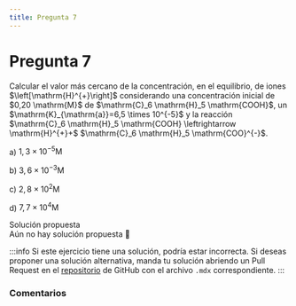 ```yaml
---
title: Pregunta 7
---
```



# Pregunta 7

<div className="exercise">
Calcular el valor más cercano de la concentración, en el equilibrio, de iones $\left[\mathrm{H}^{+}\right]$ considerando una concentración inicial de $0,20 \mathrm{M}$ de $\mathrm{C}_6 \mathrm{H}_5 \mathrm{COOH}$, un $\mathrm{K}_{\mathrm{a}}=6,5 \times 10^{-5}$ y la reacción $\mathrm{C}_6 \mathrm{H}_5 \mathrm{COOH} \leftrightarrow \mathrm{H}^{+}+$ $\mathrm{C}_6 \mathrm{H}_5 \mathrm{COO}^{-}$.

a) $1,3 \times 10^{-5} \mathrm{M}$

b) $3,6 \times 10^{-3} \mathrm{M}$

c) $2,8 \times 10^2 \mathrm{M}$

d) $7,7 \times 10^4 \mathrm{M}$
</div>

<MDXDetails>
<summary>Solución propuesta</summary>

<div className="exercise">
Aún no hay solución propuesta 🥲
</div>

:::info
Si este ejercicio tiene una solución, podría estar incorrecta. Si deseas proponer una solución alternativa, manda tu solución abriendo
un Pull Request en el [repositorio](https://github.com/crow-rojas/apuntes-fundamentals/pulls) de GitHub con el archivo
`.mdx` correspondiente.
:::

</MDXDetails>

### Comentarios

<Disqus
  url="https://crow-rojas.github.io/apuntes-fundamentals/docs/science/chemistry/exercises/2018-2/p07"
  identifier="docs/science/chemistry/exercises/2018-2/p07"
  title="2018-2 Quimica - Pregunta 07"
/>
